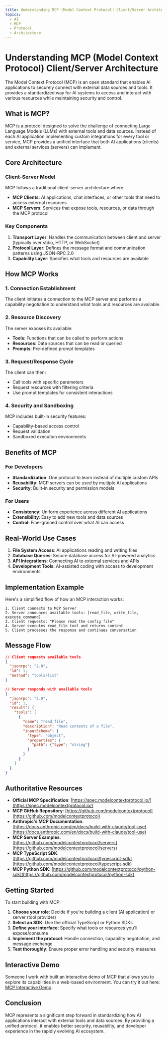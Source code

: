 ```yaml
---
title: Understanding MCP (Model Context Protocol) Client/Server Architecture
topics:
  - AI
  - MCP
  - Protocol
  - Architecture
---
```


# Understanding MCP (Model Context Protocol) Client/Server Architecture

The Model Context Protocol (MCP) is an open standard that enables AI applications to securely connect with external data sources and tools. It provides a standardized way for AI systems to access and interact with various resources while maintaining security and control.

## What is MCP?

MCP is a protocol designed to solve the challenge of connecting Large Language Models (LLMs) with external tools and data sources. Instead of each AI application implementing custom integrations for every tool or service, MCP provides a unified interface that both AI applications (clients) and external services (servers) can implement.

## Core Architecture

### Client-Server Model

MCP follows a traditional client-server architecture where:

- **MCP Clients**: AI applications, chat interfaces, or other tools that need to access external resources
- **MCP Servers**: Services that expose tools, resources, or data through the MCP protocol

### Key Components

1. **Transport Layer**: Handles the communication between client and server (typically over stdio, HTTP, or WebSocket)
2. **Protocol Layer**: Defines the message format and communication patterns using JSON-RPC 2.0
3. **Capability Layer**: Specifies what tools and resources are available

## How MCP Works

### 1. Connection Establishment

The client initiates a connection to the MCP server and performs a capability negotiation to understand what tools and resources are available.

### 2. Resource Discovery

The server exposes its available:
- **Tools**: Functions that can be called to perform actions
- **Resources**: Data sources that can be read or queried
- **Prompts**: Pre-defined prompt templates

### 3. Request/Response Cycle

The client can then:
- Call tools with specific parameters
- Request resources with filtering criteria
- Use prompt templates for consistent interactions

### 4. Security and Sandboxing

MCP includes built-in security features:
- Capability-based access control
- Request validation
- Sandboxed execution environments

## Benefits of MCP

### For Developers
- **Standardization**: One protocol to learn instead of multiple custom APIs
- **Reusability**: MCP servers can be used by multiple AI applications
- **Security**: Built-in security and permission models

### For Users
- **Consistency**: Uniform experience across different AI applications
- **Extensibility**: Easy to add new tools and data sources
- **Control**: Fine-grained control over what AI can access

## Real-World Use Cases

1. **File System Access**: AI applications reading and writing files
2. **Database Queries**: Secure database access for AI-powered analytics
3. **API Integrations**: Connecting AI to external services and APIs
4. **Development Tools**: AI-assisted coding with access to development environments

## Implementation Example

Here's a simplified flow of how an MCP interaction works:

```
1. Client connects to MCP Server
2. Server announces available tools: [read_file, write_file, execute_command]
3. Client requests: "Please read the config file"
4. Server executes read_file tool and returns content
5. Client processes the response and continues conversation
```

## Message Flow

```json
// Client requests available tools
{
  "jsonrpc": "2.0",
  "id": 1,
  "method": "tools/list"
}

// Server responds with available tools
{
  "jsonrpc": "2.0",
  "id": 1,
  "result": {
    "tools": [
      {
        "name": "read_file",
        "description": "Read contents of a file",
        "inputSchema": {
          "type": "object",
          "properties": {
            "path": {"type": "string"}
          }
        }
      }
    ]
  }
}
```

## Authoritative Resources

- **Official MCP Specification**: [https://spec.modelcontextprotocol.io/](https://spec.modelcontextprotocol.io/)
- **MCP GitHub Repository**: [https://github.com/modelcontextprotocol](https://github.com/modelcontextprotocol)
- **Anthropic's MCP Documentation**: [https://docs.anthropic.com/en/docs/build-with-claude/tool-use](https://docs.anthropic.com/en/docs/build-with-claude/tool-use)
- **MCP Server Examples**: [https://github.com/modelcontextprotocol/servers](https://github.com/modelcontextprotocol/servers)
- **MCP TypeScript SDK**: [https://github.com/modelcontextprotocol/typescript-sdk](https://github.com/modelcontextprotocol/typescript-sdk)
- **MCP Python SDK**: [https://github.com/modelcontextprotocol/python-sdk](https://github.com/modelcontextprotocol/python-sdk)

## Getting Started

To start building with MCP:

1. **Choose your role**: Decide if you're building a client (AI application) or server (tool provider)
2. **Select an SDK**: Use the official TypeScript or Python SDKs
3. **Define your interface**: Specify what tools or resources you'll expose/consume
4. **Implement the protocol**: Handle connection, capability negotiation, and message exchange
5. **Test thoroughly**: Ensure proper error handling and security measures

## Interactive Demo

Someone I work with built an interactive demo of MCP that allows you to explore its capabilities in a web-based environment. You can try it out here: [MCP Interactive Demo](../../../../static/html/mcp.html).

## Conclusion

MCP represents a significant step forward in standardizing how AI applications interact with external tools and data sources. By providing a unified protocol, it enables better security, reusability, and developer experience in the rapidly evolving AI ecosystem.
